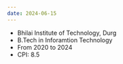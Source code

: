 ```yaml
---
date: 2024-06-15 
---
```


- Bhilai Institute of Technology, Durg
- B.Tech in Inforamtion Technology
- From 2020 to 2024 
- CPI: 8.5